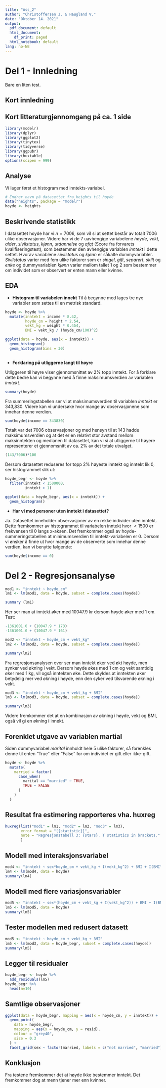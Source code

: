 ```yaml
---
title: "Ass_2"
author: "Christoffersen J. & Haugland V."
date: "Oktober 14. 2021"
output:
  pdf_document: default
  html_document:
    df_print: paged
  html_notebook: default
lang: no-NB
---
```




# Del 1 - Innledning

Bare en liten test.

## Kort innledning

## Kort litteraturgjennomgang på ca. 1 side

```r
library(modelr)
library(dplyr)
library(ggplot2)
library(tinytex)
library(tidyverse)
library(ggpubr)
library(huxtable)
options(scipen = 999)
```

## Analyse

Vi lager først et histogram med inntekts-variabel. 

```r
# Endrer navn på datasettet fra heights til hoyde
data("heights", package = "modelr")
hoyde <- heights
```

## Beskrivende statistikk

I datasettet hoyde har vi $n=7006$, som vil si at settet består av totalt 7006 ulike observasjoner. Videre har vi de 7 uavhengige variabelene *høyde*, *vekt*, *alder*, *sivilstatus*, *kjønn*, *utdannelse* og *afqt* (Score fra forvarets kvalifiseringstest), som bestemmer den avhengige variablen *inntekt* i dette settet. Hvorav variablene *sivilstatus* og *kjønn* er såkalte dummyvariabler. *Sivilstatus* varier med fem ulike faktorer som er *singel*, *gift*, *separert*, *skilt* og *enke* og dummyvariablen *kjønn* varier mellom tallet 1 og 2 som bestemmer om individet som er observert er enten mann eller kvinne.

## EDA

- **Histogram til variabelen innekt**
Til å begynne med lages tre nye variabler som settes til en metrisk standard.

```r
hoyde <- hoyde %>%
  mutate(inntekt = income * 8.42,
         hoyde_cm = height * 2.54,
         vekt_kg = weight * 0.454,
         BMI = vekt_kg / (hoyde_cm/100)^2)
```


```r
ggplot(data = hoyde, aes(x = inntekt)) + 
  geom_histogram()
  geom_histogram(bins = 30)
  
```

- **Forklaring på utliggerne langt til høyre**

Utliggeren til høyre viser gjennomsnittet av 2% topp inntekt.
For å forklare dette bedre kan vi begynne med å finne maksimumsverdien av variablen *inntekt*.

```r
summary(hoyde)
```

Fra summeringstabellen ser vi at maksimumsverdien til variablen *inntekt* er 343,830. Videre kan vi undersøke hvor mange av observasjonene
som innehar denne verdien.

```r
sum(hoyde$income == 343830)
```

Totalt var det 7006 observasjoner og med hensyn til at 143 hadde maksimumsverdien og at det er en relativt stor avstand mellom maksinntekten og medianen til datasettet, kan vi si at utliggerne til høyere representerer et gjennomsnitt av ca. 2% av det totale utvalget.

```r
(143/7006)*100
```

Dersom datasettet reduseres for topp 2% høyeste inntekt og inntekt lik 0, ser histogrammet slik ut:

```r
hoyde_begr <- hoyde %>%
  filter(inntekt < 1500000,
         inntekt > 1)
```

```r
ggplot(data = hoyde_begr, aes(x = inntekt)) + 
  geom_histogram()
```

- **Har vi med personer uten inntekt i datasettet?**

Ja. Datasettet inneholder observasjoner av en rekke individer uten inntekt. Dette fremkommer av histogrammet til variabelen inntekt hvor $<1500$ er frekvensen til 0 langs x-aksen.
Det fremkommer også av hoyde-summeringstabellen at minimumsverdien til inntekt-variabelen er 0.
Dersom vi ønsker å finne ut hvor mange av de observerte som innehar denne verdien, kan vi benytte følgende:

```r
sum(hoyde$income == 0)
```

# Del 2 - Regresjonsanalyse

```r
mod1 <- "inntekt ~ hoyde_cm"
lm1 <- lm(mod1, data = hoyde, subset = complete.cases(hoyde))
```

```r
summary (lm1)
```

Her ser man at inntekt øker med 10047.9 kr dersom høyde øker med 1 cm. 
Test:

```r
-1361001.0 + (10047.9 * 173)
-1361001.0 + (10047.9 * 161)
```

```r
mod2 <- "inntekt ~ hoyde_cm + vekt_kg"
lm2 <- lm(mod2, data = hoyde, subset = complete.cases(hoyde))
```


```r
summary(lm2)
```

Fra regresjonsanalysen over ser man inntekt øker ved økt høyde, men synker ved økning i vekt. Dersom høyde økes med 1 cm og vekt samtidig øker med 1 kg, vil også inntekten øke. Dette skyldes at inntekten øker betydelig mer ved økning i høyde, enn den syker ved tilsvarende økning i vekt.

```r
mod3 <- "inntekt ~ hoyde_cm + vekt_kg + BMI"
lm3 <- lm(mod3, data = hoyde, subset = complete.cases(hoyde))
```

```r
summary(lm3)
```

Videre fremkommer det at en kombinasjon av økning i høyde, vekt og BMI, også vil gi en økning i innekt.


## Forenklet utgave av variablen martial

Siden dummyvariabel *marital* innholdt hele 5 ulike faktorer, så forenkles denne til enten "True" eller "False" for om individet er gift eller ikke-gift. 

```r
hoyde <- hoyde %>%
  mutate(
    married = factor(
      case_when(
        marital == "married" ~ TRUE,
        TRUE ~ FALSE
      )
    )
  )
```

## Resultat fra estimering rapporteres vha. huxreg

```r
huxreg(list("mod1" = lm1, "mod2" = lm2, "mod3" = lm3),
       error_format = "[{statistic}]",
       note = "Regresjonstabell 3: {stars}. T statistics in brackets."
       )
```

## Modell med interaksjonsvariabel

```r
mod4 <- "inntekt ~ sex*hoyde_cm + vekt_kg + I(vekt_kg^2) + BMI + I(BMI^2)"
lm4 <- lm(mod4, data = hoyde)
summary(lm4)
```

## Modell med flere variasjonsvariabler

```r
mod5 <- "inntekt ~ sex*(hoyde_cm + vekt_kg + I(vekt_kg^2)) + BMI + I(BMI^2)"
lm5 <- lm(mod5, data = hoyde)
summary(lm5)
```

## Tester modellen med redusert datasett

```r
mod5 <- "inntekt ~ hoyde_cm + vekt_kg + BMI"
lm5 <- lm(mod3, data = hoyde_begr, subset = complete.cases(hoyde))
summary(lm5)
```

## Legger til residualer

```r
hoyde_begr <- hoyde %>%
  add_residuals(lm5)
hoyde_begr %>% 
  head(n=10)
```
## Samtlige observasjoner

```r
ggplot(data = hoyde_begr, mapping = aes(x = hoyde_cm, y = inntekt)) +
  geom_point(
    data = hoyde_begr,
    mapping = aes(x = hoyde_cm, y = resid),
    colour = "grey40",
    size = 0.3
  ) + 
  facet_grid(sex ~ factor(married, labels = c("not married", "married")))
```

## Konklusjon

Fra testene fremkommer det at høyde ikke bestemmer inntekt. Det fremkommer dog at menn tjener mer enn kvinner.

